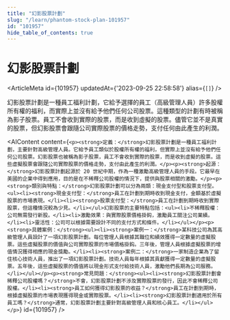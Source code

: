 ```yaml
---
title: "幻影股票計劃"
slug: "/learn/phantom-stock-plan-101957"
id: "101957"
hide_table_of_contents: true
---
```



# 幻影股票計劃

<ArticleMeta id={101957} updatedAt={'2023-09-25 22:58:58'} alias={`[]`} />
<div className='border-solid border-b border-t-0 my-4 border-[var(--ifm-color-gray-300)]' />

幻影股票計劃是一種員工福利計劃，它給予選擇的員工（高級管理人員）許多股權所有權的福利，而實際上並沒有給予他們任何公司股票。這種類型的計劃有時被稱為影子股票。員工不會收到實際的股票，而是收到虛擬的股票。儘管它並不是真實的股票，但幻影股票會跟隨公司實際股票的價格走勢，支付任何由此產生的利潤。

<AIContent content={`<p><strong>定義：</strong>幻影股票計劃是一種員工福利計劃，主要針對高級管理人員。它給予員工類似於股權所有權的福利，但實際上並沒有給予他們任何公司股票。幻影股票也被稱為影子股票，員工不會收到實際的股票，而是收到虛擬的股票。這些虛擬股票會跟隨公司實際股票的價格走勢，支付由此產生的利潤。</p><p><strong>起源：</strong>幻影股票計劃起源於 20 世紀中期，作為一種激勵高級管理人員的手段。它最早在美國的企業中得到應用，目的是在不稀釋公司股權的情況下，提供與股票相關的激勵。</p><p><strong>類別與特點：</strong>幻影股票計劃可以分為兩類：現金支付型和股票支付型。<ul><li><strong>現金支付型：</strong>員工在計劃到期時收到現金支付，金額基於虛擬股票的市場表現。</li><li><strong>股票支付型：</strong>員工在計劃到期時收到實際股票，但這種情況較為少見。</li></ul>幻影股票的主要特點包括：<ul><li>不稀釋股權：公司無需發行新股。</li><li>激勵效果：與實際股票價格掛鈎，激勵員工關注公司業績。</li><li>靈活性：公司可以根據需要設計不同的支付方式和條件。</li></ul></p><p><strong>具體案例：</strong><ul><li><strong>案例一：</strong>某科技公司為其高級管理人員設計了一項幻影股票計劃。每位管理人員根據其職位和績效獲得一定數量的虛擬股票。這些虛擬股票的價值與公司實際股票的市場價格掛鈎。三年後，管理人員根據虛擬股票的增值情況獲得相應的現金獎勵。</li><li><strong>案例二：</strong>一家制造企業為了留住核心技術人員，推出了一項幻影股票計劃。技術人員每年根據其貢獻獲得一定數量的虛擬股票。五年後，這些虛擬股票的價值將以現金形式支付給技術人員，激勵他們長期為公司服務。</li></ul></p><p><strong>常見問題：</strong><ul><li><strong>幻影股票計劃會稀釋公司股權嗎？</strong>不會，幻影股票計劃不涉及實際股票的發行，因此不會稀釋公司股權。</li><li><strong>員工如何獲得幻影股票的收益？</strong>員工在計劃到期時，根據虛擬股票的市場表現獲得現金或實際股票。</li><li><strong>幻影股票計劃適用於所有員工嗎？</strong>通常，幻影股票計劃主要針對高級管理人員和核心員工。</li></ul></p>`} id={101957} />
